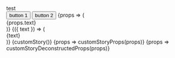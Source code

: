 
<Meta title="Introduction/MDX"  />

<Playground description="story with jsx child">
  <Story name="simple">
    <div>test</div>
  </Story>
</Playground>

<Playground description="story with two jsx children">
  <Story name="multiple-children" >
    <button>button 1</button>
    <button>button 2</button>
  </Story>
</Playground>

<Playground description="story with props">
  <Story name='mdx-story-props' controls={{ text: { type: 'text', value: 'hello'}}}>
    {props => (
      <div>{props.text}</div>
    )}
  </Story>
</Playground>  

<Playground description="story with deconstructed props">
  <Story name='mdx-story-desconstructed-props' controls={{ text: { type: 'text', value: 'hello'}}}>
    {({ text }) => (
      <div>{text}</div>
    )}
  </Story>
</Playground>

<Playground description="story from external file">
  <Story name='mdx-external-story'>
    {customStory()}
  </Story>
</Playground>


<Playground description="story from external file with props">
  <Story name='mdx-external-story-props' controls={{ text: { type: 'text', value: 'hello'}}} >
    {props => customStoryProps(props)}
  </Story>
</Playground>

<Playground description="story from external file with deconstructed props">
  <Story name='mdx-external-story-deconstructed-props' controls={{ text: { type: 'text', value: 'hello'}}}>
    {props => customStoryDeconstructedProps(props)}
  </Story>
</Playground>

